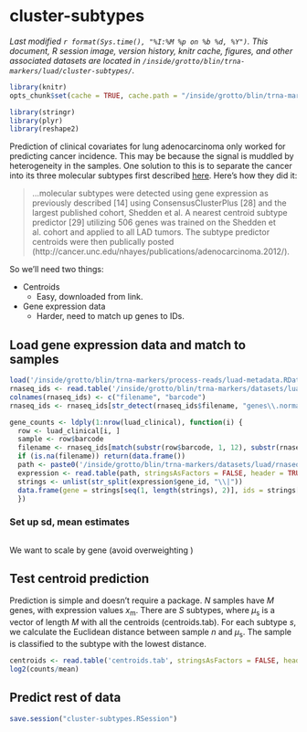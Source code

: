 # cluster-subtypes
_Last modified `r format(Sys.time(), "%I:%M %p on %b %d, %Y")`. This document, R session image, version history, knitr cache, figures, and other associated datasets are located in `/inside/grotto/blin/trna-markers/luad/cluster-subtypes/`._

```r
library(knitr)
opts_chunk$set(cache = TRUE, cache.path = "/inside/grotto/blin/trna-markers/luad/cluster-subtypes/cluster-subtypes-cache/", eval = TRUE, echo = TRUE, warning = FALSE, results = FALSE, message = FALSE, autodep = TRUE, dev = "png", dpi = 300)
```

```r
library(stringr)
library(plyr)
library(reshape2)
```

Prediction of clinical covariates for lung adenocarcinoma only worked for predicting cancer incidence. This may be because the signal is muddled by heterogeneity in the samples. One solution to this is to separate the cancer into its three molecular subtypes first described [here](http://journals.plos.org/plosone/article?id=10.1371/journal.pone.0036530). Here's how they did it:

> ...molecular subtypes were detected using gene expression as previously described [14] using ConsensusClusterPlus [28] and the largest published cohort, Shedden et al. A nearest centroid subtype predictor [29] utilizing 506 genes was trained on the Shedden et al. cohort and applied to all LAD tumors. The subtype predictor centroids were then publically posted (http://cancer.unc.edu/nhayes/publications/adenocarcinoma.2012/).

So we'll need two things:

- Centroids
	- Easy, downloaded from link.
- Gene expression data 
	- Harder, need to match up genes to IDs.


## Load gene expression data and match to samples

```r
load('/inside/grotto/blin/trna-markers/process-reads/luad-metadata.RData')
rnaseq_ids <- read.table('/inside/grotto/blin/trna-markers/datasets/luad/rnaseq/FILE_SAMPLE_MAP.txt', header = TRUE, stringsAsFactors = FALSE)
colnames(rnaseq_ids) <- c("filename", "barcode")
rnaseq_ids <- rnaseq_ids[str_detect(rnaseq_ids$filename, "genes\\.normalized_results"), ]

gene_counts <- ldply(1:nrow(luad_clinical), function(i) {
  row <- luad_clinical[i, ]
  sample <- row$barcode
  filename <- rnaseq_ids[match(substr(row$barcode, 1, 12), substr(rnaseq_ids$barcode, 1, 12)), ]$filename
  if (is.na(filename)) return(data.frame())
  path <- paste0('/inside/grotto/blin/trna-markers/datasets/luad/rnaseq/', filename)
  expression <- read.table(path, stringsAsFactors = FALSE, header = TRUE)
  strings <- unlist(str_split(expression$gene_id, "\\|"))
  data.frame(gene = strings[seq(1, length(strings), 2)], ids = strings[seq(2, length(strings), 2)], counts = expression$normalized_count, sample = row$barcode)
  })
```

### Set up sd, mean estimates

```r


```

We want to scale by gene (avoid overweighting )

## Test centroid prediction

Prediction is simple and doesn't require a package. *N* samples have *M* genes, with expression values *x*<sub>m</sub>. There are *S* subtypes, where *μ*<sub>s</sub> is a vector of length *M* with all the centroids (centroids.tab). For each subtype *s*, we calculate the Euclidean distance between sample *n* and *μ*<sub>s</sub>. The sample is classified to the subtype with the lowest distance.

```r
centroids <- read.table('centroids.tab', stringsAsFactors = FALSE, header = TRUE)
log2(counts/mean)
```


## Predict rest of data



```r
save.session("cluster-subtypes.RSession")
```
